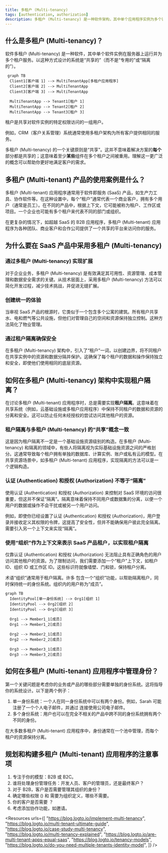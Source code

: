 ```yaml
---
title: 多租户 (Multi-tenancy)
tags: [authentication, authorization]
description: 多租户 (Multi-tenancy) 是一种软件架构，其中单个应用程序实例为多个客户（租户）服务，保持其数据的隔离和安全。这在云计算和 SaaS 中很常见，以优化资源和简化维护。
---
```


## 什么是多租户 (Multi-tenancy)？

软件多租户 (Multi-tenancy) 是一种软件，其中单个软件实例在服务器上运行并为多个租户服务。以这种方式设计的系统是“共享的”（而不是“专用的”或“隔离的”）。
```mermaid
 graph TB
  Client1[客户端 1] --> MultiTenantApp[多租户应用程序]
  Client2[客户端 2] --> MultiTenantApp
  Client3[客户端 3] --> MultiTenantApp

  MultiTenantApp --> Tenant1[租户 1]
  MultiTenantApp --> Tenant2[租户 2]
  MultiTenantApp --> Tenant3[租户 3]
```

租户是共享对软件实例的特定权限访问的一组用户。

例如，CRM（客户关系管理）系统通常使用多租户架构为所有客户提供相同的服务。

多租户 (Multi-tenancy) 的一个关键原则是“共享”。这并不意味着解决方案的**每个**部分都是共享的；这意味着至少**某些**组件在多个租户之间被重用。理解这一更广泛的概念可以帮助你更好地满足客户的需求。

## 多租户 (Multi-tenant) 产品的使用案例是什么？

多租户 (Multi-tenant) 应用程序通常用于软件即服务 (SaaS) 产品，如生产力工具、协作软件等。在这种设置中，每个“租户”通常代表一个商业客户，拥有多个用户（通常是员工）。在不同的产品中，根据上下文，它可能被称为租户、工作区或项目。一个企业也可能有多个租户来代表不同的部门或组织。

在更复杂的情况下，如超越 SaaS 的 B2B 应用程序，多租户 (Multi-tenant) 应用程序为各种团队、商业客户和合作公司提供了一个共享的平台来访问你的服务。

## 为什么要在 SaaS 产品中采用多租户 (Multi-tenancy)

### 通过多租户 (Multi-tenancy) 实现扩展

对于企业业务，多租户 (Multi-tenancy) 是有效满足其可用性、资源管理、成本管理和数据安全需求的关键。从技术层面上，采用多租户 (Multi-tenancy) 方法可以简化开发过程，减少技术挑战，并促进无缝扩展。

### 创建统一的体验

当审视 SaaS 产品的根源时，它类似于一个包含多个公寓的建筑。所有租户共享水、电和燃气等公共设施，但他们对管理自己的空间和资源保持独立控制。这种方法简化了物业管理。

### 通过租户隔离确保安全

在多租户 (Multi-tenancy) 架构中，引入了“租户”一词，以创建边界，将不同租户在共享实例中的资源和数据分隔并保护。这确保了每个租户的数据和操作保持独立和安全，即使他们使用相同的底层资源。

## 如何在多租户 (Multi-tenancy) 架构中实现租户隔离？

在讨论多租户 (Multi-tenant) 应用程序时，总是需要实现**租户隔离**。这意味着在共享系统（例如，云基础设施或多租户应用程序）中保持不同租户的数据和资源的分离和安全。这可以防止任何未经授权的尝试访问其他租户的资源。

### 租户隔离与多租户 (Multi-tenancy) 的“共享”概念一致

这是因为租户隔离不一定是一个基础设施资源级别的构造。在多租户 (Multi-tenancy) 和隔离的领域中，有些人将隔离视为实际基础设施资源之间的严格划分。这通常导致每个租户拥有单独的数据库、计算实例、账户或私有云的模型。在共享资源场景中，如多租户 (Multi-tenant) 应用程序，实现隔离的方法可以是一个逻辑构造。

### 认证 (Authentication) 和授权 (Authorization) 不等于“隔离”

使用认证 (Authentication) 和授权 (Authorization) 来控制对 SaaS 环境的访问很重要，但这并不保证“隔离”。隔离意味着保持不同用户或数据集的分离，以便一个用户的数据或操作不会干扰或被另一个用户访问。

例如，即使你已经设置了认证 (Authentication) 和授权 (Authorization)，用户登录并接收定义其权限的令牌，这提高了安全性，但并不能确保用户彼此完全隔离。需要引入另一个上下文来实现“隔离”。

### 使用“组织”作为上下文来表示 SaaS 产品租户，以实现租户隔离

仅靠认证 (Authentication) 和授权 (Authorization) 无法阻止具有正确角色的用户访问其他租户的资源。为了限制访问，我们需要添加一个“租户”上下文，如租户 ID、组织 ID 或工作区 ID。这些标识符就像墙壁、门和锁，保持租户分离。

术语“组织”通常用于租户隔离。许多 <Ref slug="identity-provider" /> 包含一个“组织”功能，以帮助隔离租户，同时保持统一的身份系统。组织内的用户称为“成员”。

```mermaid
graph TB
  IdentityPool[单一身份系统] --> Org1[组织 1]
  IdentityPool --> Org2[组织 2]
  IdentityPool --> Org3[组织 3]

  Org1 --> Member1_1[成员]
  Org1 --> Member1_2[成员]

  Org2 --> Member2_1[成员]
  Org2 --> Member2_2[成员]

  Org3 --> Member3_1[成员]
  Org3 --> Member3_2[成员]
```

## 如何在多租户 (Multi-tenant) 应用程序中管理身份？

第一个关键问题是考虑你的业务或产品的哪些部分需要单独的身份系统。这将指导你的系统设计。以下是两个例子：

1. 单一身份系统：一个人在同一身份系统中可以有两个身份。例如，Sarah 可能注册了一个个人电子邮件，并通过 <Ref slug="enterprise-sso" /> 连接使用公司电子邮件。
2. 多个身份系统：用户也可以在完全不相关的产品中跨不同的身份系统拥有两个不同的身份。

在大多数多租户 (Multi-tenant) 应用程序中，身份通常在一个池中管理，而每个租户的资源保持分离。

## 规划和构建多租户 (Multi-tenant) 应用程序的注意事项

1. 专注于你的模型：B2B 或 B2C。
2. 谁将处理身份管理任务：开发人员、客户的管理员，还是最终客户？
3. 对于 B2B，客户是否需要管理其组织的身份？
4. 确定哪些权限 (<Ref slug="scope" />) 和 <Ref slug="role" /> 需要为组织定义，哪些不需要。
5. 你的客户是否需要 <Ref slug="enterprise-sso" />？
6. 考虑添加协作功能，如邀请。

<Resources
  urls={[
    "https://blog.logto.io/implement-multi-tenancy",
    "https://blog.logto.io/multi-tenant-ultimate-guide",
    "https://blog.logto.io/case-study-multi-tenancy",
    "https://blog.logto.io/multi-tenancy-explained",
    "https://blog.logto.io/are-multi-tenant-apps-equal-saas",
    "https://blog.logto.io/tenancy-models",
    "https://blog.logto.io/do-you-need-multiple-tenants-identity-model",
  ]}
/>
